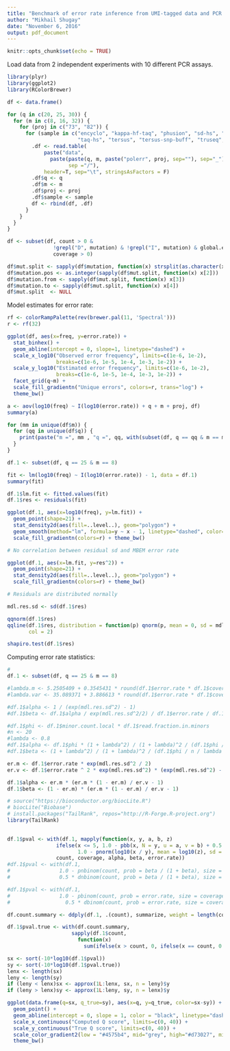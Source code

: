 ```yaml
---
title: "Benchmark of error rate inference from UMI-tagged data and PCR error model"
author: "Mikhail Shugay"
date: "November 6, 2016"
output: pdf_document
---
```


```r
knitr::opts_chunk$set(echo = TRUE)
```

Load data from 2 independent experiments with 10 different PCR assays.

```r
library(plyr)
library(ggplot2)
library(RColorBrewer)

df <- data.frame()

for (q in c(20, 25, 30)) {
  for (m in c(8, 16, 32)) {
    for (proj in c("73", "82")) {
      for (sample in c("encyclo", "kappa-hf-taq", "phusion", "sd-hs", "snp-detect",
                       "taq-hs", "tersus", "tersus-snp-buff", "truseq", "velox")) {
        .df <- read.table(
            paste("data",
              paste(paste(q, m, paste("polerr", proj, sep=""), sep="_"), sample, "variant.caller.txt", sep = "."), 
                    sep ="/"),
            header=T, sep="\t", stringsAsFactors = F)
        .df$q <- q
        .df$m <- m
        .df$proj <- proj
        .df$sample <- sample
        df <- rbind(df, .df)
      }
    }
  }
}

df <- subset(df, count > 0 & 
               !grepl("D", mutation) & !grepl("I", mutation) & global.est == 0 & 
               coverage > 0)

df$mut.split <- sapply(df$mutation, function(x) strsplit(as.character(x), "[S:>]"))
df$mutation.pos <- as.integer(sapply(df$mut.split, function(x) x[2]))
df$mutation.from <- sapply(df$mut.split, function(x) x[3])
df$mutation.to <- sapply(df$mut.split, function(x) x[4])
df$mut.split  <- NULL
```

Model estimates for error rate:

```r
rf <- colorRampPalette(rev(brewer.pal(11, 'Spectral')))
r <- rf(32)

ggplot(df, aes(x=freq, y=error.rate)) + 
  stat_binhex() +
  geom_abline(intercept = 0, slope=1, linetype="dashed") + 
  scale_x_log10("Observed error frequency", limits=c(1e-6, 1e-2), 
                breaks=c(1e-6, 1e-5, 1e-4, 1e-3, 1e-2)) + 
  scale_y_log10("Estimated error frequency", limits=c(1e-6, 1e-2), 
                breaks=c(1e-6, 1e-5, 1e-4, 1e-3, 1e-2)) + 
  facet_grid(q~m) +
  scale_fill_gradientn("Unique errors", colors=r, trans="log") +
  theme_bw()

a <- aov(log10(freq) ~ I(log10(error.rate)) + q + m + proj, df)
summary(a)

for (mm in unique(df$m)) {
  for (qq in unique(df$q)) {
    print(paste("m =", mm , "q =", qq, with(subset(df, q == qq & m == mm), cor(freq, error.rate, method = "spearman"))))
  }
}
```

```r
df.1 <- subset(df, q == 25 & m == 8)

fit <- lm(log10(freq) ~ I(log10(error.rate)) - 1, data = df.1)
summary(fit)

df.1$lm.fit <- fitted.values(fit)
df.1$res <- residuals(fit)

ggplot(df.1, aes(x=log10(freq), y=lm.fit)) +
  geom_point(shape=21) +
  stat_density2d(aes(fill=..level..), geom="polygon") +
  geom_smooth(method="lm", formula=y ~ x - 1, linetype="dashed", color="black") +
  scale_fill_gradientn(colors=r) + theme_bw()

# No correlation between residual sd and MBEM error rate

ggplot(df.1, aes(x=lm.fit, y=res^2)) +
  geom_point(shape=21) +
  stat_density2d(aes(fill=..level..), geom="polygon") +
  scale_fill_gradientn(colors=r) + theme_bw()

# Residuals are distributed normally

mdl.res.sd <- sd(df.1$res)

qqnorm(df.1$res)
qqline(df.1$res, distribution = function(p) qnorm(p, mean = 0, sd = mdl.res.sd),
       col = 2)

shapiro.test(df.1$res)
```

Computing error rate statistics:

```r
#
df.1 <- subset(df, q == 25 & m == 8)

#lambda.m <- 5.2505409 + 0.3545431 * round(df.1$error.rate * df.1$coverage)
#lambda.var <- 35.089371 + 3.886613 * round(df.1$error.rate * df.1$coverage)

#df.1$alpha <- 1 / (exp(mdl.res.sd^2) - 1)
#df.1$beta <- df.1$alpha / exp(mdl.res.sd^2/2) / df.1$error.rate / df.1$coverage

#df.1$phi <- df.1$minor.count.local * df.1$read.fraction.in.minors
#n <- 20
#lambda <- 0.8
#df.1$alpha <- df.1$phi * (1 + lambda^2) / (1 + lambda)^2 / (df.1$phi / n / lambda + 1)
#df.1$beta <- (1 + lambda^2) / (1 + lambda)^2 / (df.1$phi / n / lambda + 1)

er.m <- df.1$error.rate * exp(mdl.res.sd^2 / 2)
er.v <- df.1$error.rate ^ 2 * exp(mdl.res.sd^2) * (exp(mdl.res.sd^2) - 1)

df.1$alpha <- er.m * (er.m * (1 - er.m) / er.v - 1)
df.1$beta <- (1 - er.m) * (er.m * (1 - er.m) / er.v - 1)
```


```r
# source("https://bioconductor.org/biocLite.R")
# biocLite("Biobase")
# install.packages("TailRank", repos="http://R-Forge.R-project.org")
library(TailRank)
                 

df.1$pval <- with(df.1, mapply(function(x, y, a, b, z)
                ifelse(x <= 5, 1.0 - pbb(x, N = y, u = a, v = b) + 0.5 * dbb(x, N = y, u = a, v = b),
                       1.0 - pnorm(log10(x / y), mean = log10(z), sd = mdl.res.sd)),
                count, coverage, alpha, beta, error.rate))
#df.1$pval <- with(df.1, 
#                1.0 - pnbinom(count, prob = beta / (1 + beta), size = alpha) +
#                0.5 * dnbinom(count, prob = beta / (1 + beta), size = alpha))

#df.1$pval <- with(df.1, 
#                1.0 - pbinom(count, prob = error.rate, size = coverage) +
#                  0.5 * dbinom(count, prob = error.rate, size = coverage))

df.count.summary <- ddply(df.1, .(count), summarize, weight = length(count))

df.1$pval.true <- with(df.count.summary, 
                     sapply(df.1$count, 
                       function(x) 
                         sum(ifelse(x > count, 0, ifelse(x == count, 0.5 * weight, weight)))) / sum(weight))

sx <- sort(-10*log10(df.1$pval))
sy <- sort(-10*log10(df.1$pval.true))
lenx <- length(sx)
leny <- length(sy)
if (leny < lenx)sx <- approx(1L:lenx, sx, n = leny)$y
if (leny > lenx)sy <- approx(1L:leny, sy, n = lenx)$y

ggplot(data.frame(q=sx, q_true=sy), aes(x=q, y=q_true, color=sx-sy)) + 
  geom_point() +
  geom_abline(intercept = 0, slope = 1, color = "black", linetype="dashed") +
  scale_x_continuous("Computed Q score", limits=c(0, 40)) + 
  scale_y_continuous("True Q score", limits=c(0, 40)) +
  scale_color_gradient2(low = "#4575b4", mid="grey", high="#d73027", midpoint=0, limits=c(-3,3)) +
  theme_bw()
```
